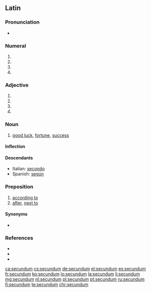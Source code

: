 ==Latin==

===Pronunciation===
* {{la-IPA|secundum}}

===Numeral===
{{la-num-form|secundum}}

# {{inflection of|secundus||acc|m|s|lang=la}}
# {{inflection of|secundus||nom|n|s|lang=la}}
# {{inflection of|secundus||acc|n|s|lang=la}}
# {{inflection of|secundus||voc|n|s|lang=la}}

===Adjective===
{{la-adj-form|secundum}}

# {{inflection of|secundus||acc|m|s|lang=la}}
# {{inflection of|secundus||nom|n|s|lang=la}}
# {{inflection of|secundus||acc|n|s|lang=la}}
# {{inflection of|secundus||voc|n|s|lang=la}}

===Noun===
{{la-noun|secundum||secundī|n|second}}

# [[good luck]], [[fortune]], [[success]]

====Inflection====
{{la-decl-2nd-N|secund}}

====Descendants====
* Italian: [[secondo]]
* Spanish: [[según]]

===Preposition===
{{head|la|preposition|governs the accusative}}

# [[according to]]
# [[after]], [[next to]]

====Synonyms====
* {{sense|according to, in accordance with}} {{l|la|ūsque ad}} {{qualifier|Mediaeval}}

===References===
* {{R:L&S}}
* {{R:Gaffiot}}
* {{R:M&A}}

[[ca:secundum]]
[[cs:secundum]]
[[de:secundum]]
[[el:secundum]]
[[es:secundum]]
[[fr:secundum]]
[[ko:secundum]]
[[lo:secundum]]
[[la:secundum]]
[[li:secundum]]
[[mg:secundum]]
[[nl:secundum]]
[[pl:secundum]]
[[pt:secundum]]
[[ru:secundum]]
[[fi:secundum]]
[[te:secundum]]
[[chr:secundum]]